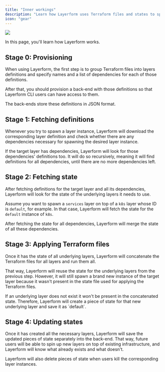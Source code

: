 ```yaml
---
title: "Inner workings"
description: "Learn how Layerform uses Terraform files and states to spin up infrastructure using layers."
icon: "gear"
---
```


<div className="flex justify-center items-center">
    <img src="../images/tiger-spawn.png" className="w-96" />
</div>

In this page, you'll learn how Layerform works.

## Stage 0: Provisioning

When using Layerform, the first step is to group Terraform files into layers definitions and specify names and a list of dependencies for each of those definitions.

After that, you should provision a back-end with those definitions so that Layerform CLI users can have access to them.

The back-ends store these definitions in JSON format.

## Stage 1: Fetching definitions

Whenever you try to spawn a layer instance, Layerform will download the corresponding layer definition and check whether there are any dependencies necessary for spawning the desired layer instance.

If the target layer has dependencies, Layerform will look for those dependencies' definitions too. It will do so recursively, meaning it will find definitions for all dependencies, until there are no more dependencies left.

## Stage 2: Fetching state

After fetching definitions for the target layer and all its dependencies, Layerform will look for the state of the underlying layers it needs to use.

Assume you want to spawn a `services` layer on top of a `k8s` layer whose ID is `default`, for example. In that case, Layerform will fetch the state for the `default` instance of `k8s`.

After fetching the state for all dependencies, Layerform will merge the state of all these dependencies.

## Stage 3: Applying Terraform files

Once it has the state of all underlying layers, Layerform will concatenate the Terraform files for all layers and run them all.

That way, Layerform will reuse the state for the underlying layers from the previous step. However, it will still spawn a brand new instance of the target layer because it wasn't present in the state file used for applying the Terraform files.

<Note>
    If an underlying layer does not exist it won't be present in the
    concatenated state. Therefore, Layerform will create a piece of state for
    that new underlying layer and save it as `default`.
</Note>

## Stage 4: Updating states

Once it has created all the necessary layers, Layerform will save the updated pieces of state separately into the back-end. That way, future users will be able to spin up new layers on top of existing infrastructure, and Layerform will know what already exists and what doesn't.

Layerform will also delete pieces of state when users kill the corresponding layer instances.
